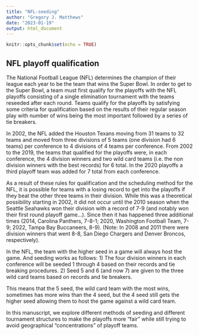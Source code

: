 ```yaml
---
title: "NFL-seeding"
author: "Gregory J. Matthews"
date: "2023-01-19"
output: html_document
---
```


```r
knitr::opts_chunk$set(echo = TRUE)
```

## NFL playoff qualification

The National Football League (NFL) determines the champion of their league each year to be the team that wins the Super Bowl.  In order to get to the Super Bowl, a team must first qualify for the playoffs with the NFL playoffs consisting of a single elimination tournament with the teams reseeded after each round.  Teams qualify for the playoffs by satisfying some criteria for qualification based on the results of their regular season play with number of wins being the most important followed by a series of tie breakers.  

In 2002, the NFL added the Houston Texans moving from 31 teams to 32 teams and moved from three divisions of 5 teams (one division had 6 teams) per conference to 4 divisions of 4 teams per conference.  From 2002 to the 2019, the teams that qualified for the playoffs were, in each conference, the 4 division winners and two wild card teams (i.e. the non division winners with the best records) for 6 total.  In the 2020 playoffs a third playoff team was added for 7 total from each conference.  

As a result of these rules for qualification and the scheduling method for the NFL, it is possible for teams with a losing record to get into the playoffs if they beat the other three teams in their division.  While this was a theoretical possibility starting in 2002, it did not occur until the 2010 season when the Seattle Seahawks won their division with a record of 7-9 (and notably won their first round playoff game...).  Since then it has happened three additional times (2014, Carolina Panthers, 7-8-1; 2020, Washington Football Team, 7-9; 2022, Tampa Bay Buccaneers, 8-9).  (Note: In 2008 and 2011 there were division winners that went 8-8, San Diego Chargers and Denver Broncos, respectively).

In the NFL, the team with the higher seed in a game will always host the game.  And seeding works as follows: 1) The four division winners in each conference will be seeded 1 through 4 based on their records and tie breaking procedures. 2) Seed 5 and 6 (and now 7) are given to the three wild card teams based on records and tie breakers.  

This means that the 5 seed, the wild card team with the most wins, sometimes has more wins than the 4 seed, but the 4 seed still gets the higher seed allowing them to host the game against a wild card team.  

In this manuscript, we explore different methods of seeding and different tournament structures to make the playoffs more "fair" while still trying to avoid geographical "concentrations" of playoff teams.  






 


